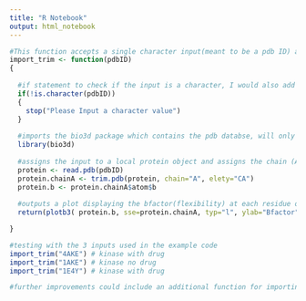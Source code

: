 ```yaml
---
title: "R Notebook"
output: html_notebook
---
```


 

```r
#This function accepts a single character input(meant to be a pdb ID) and outputs a plot displaying the bfactor(flexibility) at each residue of the given protein structure
import_trim <- function(pdbID)
{
  
  #if statement to check if the input is a character, I would also add a check for whether or not the input is PDB ID if I knew a function for checking that
  if(!is.character(pdbID))
  {
    stop("Please Input a character value")
  }
  
  #imports the bio3d package which contains the pdb databse, will only run if the package is not already installed
  library(bio3d)
  
  #assigns the input to a local protein object and assigns the chain (A) and atom(b) of interest to other local objects
  protein <- read.pdb(pdbID)
  protein.chainA <- trim.pdb(protein, chain="A", elety="CA")
  protein.b <- protein.chainA$atom$b
  
  #outputs a plot displaying the bfactor(flexibility) at each residue of the given protein structure
  return(plotb3( protein.b, sse=protein.chainA, typ="l", ylab="Bfactor" ))

}

#testing with the 3 inputs used in the example code
import_trim("4AKE") # kinase with drug
import_trim("1AKE") # kinase no drug
import_trim("1E4Y") # kinase with drug

#further improvements could include an additional function for importing and trimming multiple proteins at once and outputing an overlayed plot or the addition of additional arguments to create an even more general function capable of outputting multiple kinds of plots
```


